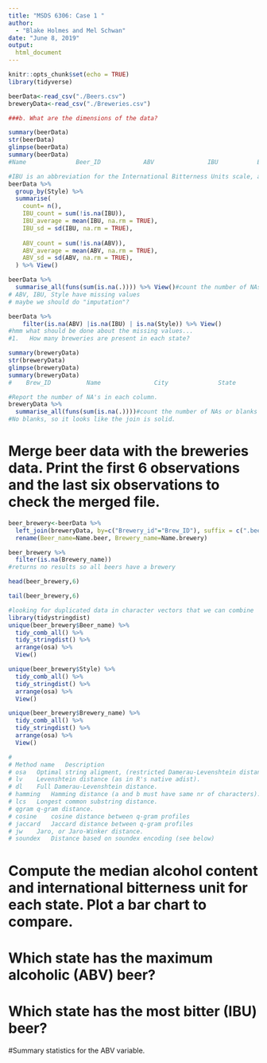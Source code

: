 ```yaml
---
title: "MSDS 6306: Case 1 "
author:
  - "Blake Holmes and Mel Schwan"
date: "June 8, 2019"
output: 
  html_document
---
```

```r
knitr::opts_chunk$set(echo = TRUE)
library(tidyverse)
```

```r
beerData<-read_csv("./Beers.csv")
breweryData<-read_csv("./Breweries.csv")
```

```r
###b. What are the dimensions of the data?

summary(beerData)
str(beerData)
glimpse(beerData)
summary(beerData)
#Name              Beer_ID            ABV               IBU           Brewery_id       Style               Ounces 

#IBU is an abbreviation for the International Bitterness Units scale, a gauge of beer's bitterness. 
beerData %>%
  group_by(Style) %>%
  summarise(
    count= n(),
    IBU_count = sum(!is.na(IBU)),
    IBU_average = mean(IBU, na.rm = TRUE),
    IBU_sd = sd(IBU, na.rm = TRUE),
    
    ABV_count = sum(!is.na(ABV)),
    ABV_average = mean(ABV, na.rm = TRUE),
    ABV_sd = sd(ABV, na.rm = TRUE),
  ) %>% View()

beerData %>% 
  summarise_all(funs(sum(is.na(.)))) %>% View()#count the number of NAs or blanks 
# ABV, IBU, Style have missing values 
# maybe we should do "imputation"? 

beerData %>% 
    filter(is.na(ABV) |is.na(IBU) | is.na(Style)) %>% View()
#hmm what should be done about the missing values...
#1.   How many breweries are present in each state?

summary(breweryData)
str(breweryData)
glimpse(breweryData)
summary(breweryData)
#    Brew_ID          Name               City              State          

#Report the number of NA's in each column.
breweryData %>% 
  summarise_all(funs(sum(is.na(.))))#count the number of NAs or blanks
#No blanks, so it looks like the join is solid. 

```
# Merge beer data with the breweries data. Print the first 6 observations and the last six observations to check the merged file.

```r

beer_brewery<-beerData %>%
  left_join(breweryData, by=c("Brewery_id"="Brew_ID"), suffix = c(".beer", ".brewery")) %>% 
  rename(Beer_name=Name.beer, Brewery_name=Name.brewery)

beer_brewery %>% 
  filter(is.na(Brewery_name)) 
#returns no results so all beers have a brewery

head(beer_brewery,6)

tail(beer_brewery,6)

#looking for duplicated data in character vectors that we can combine 
library(tidystringdist)
unique(beer_brewery$Beer_name) %>% 
  tidy_comb_all() %>% 
  tidy_stringdist() %>% 
  arrange(osa) %>% 
  View()

unique(beer_brewery$Style) %>% 
  tidy_comb_all() %>% 
  tidy_stringdist() %>% 
  arrange(osa) %>% 
  View()

unique(beer_brewery$Brewery_name) %>% 
  tidy_comb_all() %>% 
  tidy_stringdist() %>% 
  arrange(osa) %>% 
  View()

# 
# Method name	Description
# osa	Optimal string aligment, (restricted Damerau-Levenshtein distance).
# lv	Levenshtein distance (as in R's native adist).
# dl	Full Damerau-Levenshtein distance.
# hamming	Hamming distance (a and b must have same nr of characters).
# lcs	Longest common substring distance.
# qgram	q-gram distance.
# cosine	cosine distance between q-gram profiles
# jaccard	Jaccard distance between q-gram profiles
# jw	Jaro, or Jaro-Winker distance.
# soundex	Distance based on soundex encoding (see below)

```

# Compute the median alcohol content and international bitterness unit for each state. Plot a bar chart to compare.



# Which state has the maximum alcoholic (ABV) beer? 


# Which state has the most bitter (IBU) beer?


#Summary statistics for the ABV variable.


